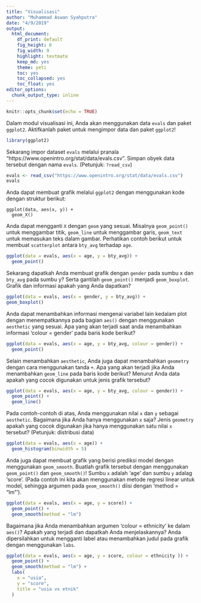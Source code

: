 ```yaml
---
title: "Visualisasi"
author: "Muhammad Aswan Syahputra"
date: "4/9/2019"
output:
  html_document: 
    df_print: default
    fig_height: 6
    fig_width: 9
    highlight: textmate
    keep_md: yes
    theme: yeti
    toc: yes
    toc_collapsed: yes
    toc_float: yes
editor_options: 
  chunk_output_type: inline
---
```


```r
knitr::opts_chunk$set(echo = TRUE)
```

Dalam modul visualisasi ini, Anda akan menggunakan data `evals` dan paket `ggplot2`. Aktifkanlah paket untuk mengimpor data dan paket `ggplot2`!

```r
library(ggplot2)

```

Sekarang impor dataset `evals` melalui pranala "https://www.openintro.org/stat/data/evals.csv". Simpan obyek data tersebut dengan nama `evals`. (Petunjuk: `?read_csv`)

```r
evals <- read_csv("https://www.openintro.org/stat/data/evals.csv")
evals
```

Anda dapat membuat grafik melalui `ggplot2` dengan menggunakan kode dengan struktur berikut:

```
ggplot(data, aes(x, y)) +
  geom_X()
```

Anda dapat mengganti `X` dengan `geom` yang sesuai. Misalnya `geom_point()` untuk menggambar titik, `geom_line` untuk menggambar garis, `geom_text` untuk memasukan teks dalam gambar. Perhatikan contoh berikut untuk membuat `scatterplot` antara `bty_avg` terhadap `age`.

```r
ggplot(data = evals, aes(x = age, y = bty_avg)) +
  geom_point()
```

Sekarang dapatkah Anda membuat grafik dengan `gender` pada sumbu x dan `bty_avg` pada sumbu y? Serta gantilah `geom_point()` menjadi `geom_boxplot`. Grafik dan informasi apakah yang Anda dapatkan?

```r
ggplot(data = evals, aes(x = gender, y = bty_avg)) +
geom_boxplot()
```


Anda dapat menambahkan informasi mengenai variabel lain kedalam plot dengan menempatkannya pada bagian `aes()` dengan menggunakan `aesthetic` yang sesuai. Apa yang akan terjadi saat anda menambahkan informasi 'colour = gender' pada baris kode berikut?

```r
ggplot(data = evals, aes(x = age, y = bty_avg, colour = gender)) +
  geom_point()
```

Selain menambahkan `aesthetic`, Anda juga dapat menambahkan `geometry` dengan cara menggunakan tanda `+`. Apa yang akan terjadi jika Anda menambahkan `geom_line` pada baris kode berikut? Menurut Anda data apakah yang cocok digunakan untuk jenis grafik tersebut?

```r
ggplot(data = evals, aes(x = age, y = bty_avg, colour = gender)) +
  geom_point() +
  geom_line()
```

Pada contoh-contoh di atas, Anda menggunakan nilai `x` dan `y` sebagai `aesthetic`. Bagaimana jika Anda hanya menggunakan `x` saja? Jenis `geometry` apakah yang cocok digunakan jika hanya menggunakan satu nilai `x` tersebut? (Petunjuk: distribusi data)

```r
ggplot(data = evals, aes(x = age)) +
  geom_histogram(binwidth = 5)
```

Anda juga dapat membuat grafik yang berisi prediksi model dengan menggunakan `geom_smooth`. Buatlah grafik tersebut dengan menggunakan `geom_point()` dan `geom_smooth()`! Sumbu `x` adalah 'age' dan sumbu `y` adalag 'score'. (Pada contoh ini kita akan menggunakan metode regresi linear untuk model, sehingga argumen pada `geom_smooth()` diisi dengan 'method = "lm"').

```r
ggplot(data = evals, aes(x = age, y = score)) +
  geom_point() +
  geom_smooth(method = "lm")
```

Bagaimana jika Anda menambahkan argumen 'colour = ethnicity' ke dalam `aes()`? Apakah yang terjadi dan dapatkah Anda menjelaskannya? Anda dipersilahkan untuk  mengganti label atau menambahkan judul pada grafik dengan menggunakan `labs`.

```r

ggplot(data = evals, aes(x = age, y = score, colour = ethnicity )) +
  geom_point() +
  geom_smooth(method = "lm") +
  labs(
    x = "usia",
    y = "score",
    title = "usia vs etnik"
  )
```
